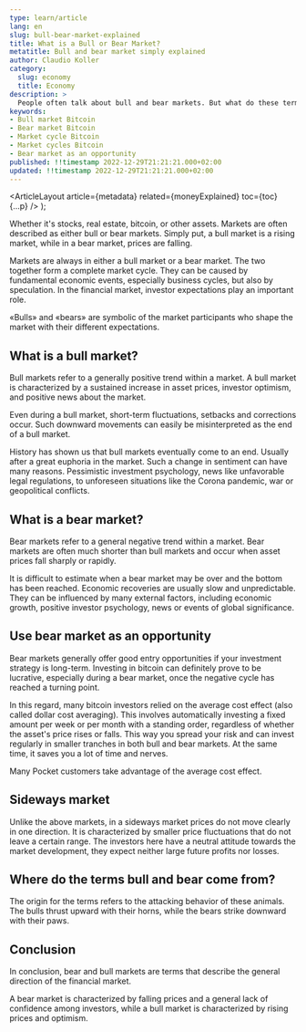 ```yaml
---
type: learn/article
lang: en
slug: bull-bear-market-explained
title: What is a Bull or Bear Market?
metatitle: Bull and bear market simply explained
author: Claudio Koller
category:
  slug: economy
  title: Economy
description: >
  People often talk about bull and bear markets. But what do these terms mean? Where do they originate?
keywords:
- Bull market Bitcoin
- Bear market Bitcoin
- Market cycle Bitcoin
- Market cycles Bitcoin
- Bear market as an opportunity
published: !!timestamp 2022-12-29T21:21:21.000+02:00
updated: !!timestamp 2022-12-29T21:21:21.000+02:00
---
```



  <ArticleLayout
    article={metadata}
    related={moneyExplained}
    toc={toc}
    {...p}
  />
);

Whether it's stocks, real estate, bitcoin, or other assets. Markets are often described as either bull or bear markets. Simply put, a bull market is a rising market, while in a bear market, prices are falling.

Markets are always in either a bull market or a bear market. The two together form a complete market cycle. They can be caused by fundamental economic events, especially business cycles, but also by speculation. In the financial market, investor expectations play an important role.

<Callout icon = "💡">
 «Bulls» and «bears» are symbolic of the market participants who shape the market with their different expectations.
</Callout>

## What is a bull market?

Bull markets refer to a generally positive trend within a market. A bull market is characterized by a sustained increase in asset prices, investor optimism, and positive news about the market.

Even during a bull market, short-term fluctuations, setbacks and corrections occur. Such downward movements can easily be misinterpreted as the end of a bull market.

History has shown us that bull markets eventually come to an end. Usually after a great euphoria in the market. Such a change in sentiment can have many reasons. Pessimistic investment psychology, news like unfavorable legal regulations, to unforeseen situations like the Corona pandemic, war or geopolitical conflicts.

## What is a bear market?

Bear markets refer to a general negative trend within a market. Bear markets are often much shorter than bull markets and occur when asset prices fall sharply or rapidly.

It is difficult to estimate when a bear market may be over and the bottom has been reached. Economic recoveries are usually slow and unpredictable. They can be influenced by many external factors, including economic growth, positive investor psychology, news or events of global significance. 

## Use bear market as an opportunity

Bear markets generally offer good entry opportunities if your investment strategy is long-term. Investing in bitcoin can definitely prove to be lucrative, especially during a bear market, once the negative cycle has reached a turning point.

In this regard, many bitcoin investors relied on the average cost effect (also called dollar cost averaging).  This involves automatically investing a fixed amount per week or per month with a standing order, regardless of whether the asset's price rises or falls. This way you spread your risk and can invest regularly in smaller tranches in both bull and bear markets. At the same time, it saves you a lot of time and nerves.

<Callout icon = "💡">
 Many Pocket customers take advantage of the average cost effect.
</Callout>

## Sideways market

Unlike the above markets, in a sideways market prices do not move clearly in one direction. It is characterized by smaller price fluctuations that do not leave a certain range. The investors here have a neutral attitude towards the market development, they expect neither large future profits nor losses.

## Where do the terms bull and bear come from?

The origin for the terms refers to the attacking behavior of these animals. The bulls thrust upward with their horns, while the bears strike downward with their paws.

## Conclusion

In conclusion, bear and bull markets are terms that describe the general direction of the financial market. 

A bear market is characterized by falling prices and a general lack of confidence among investors, while a bull market is characterized by rising prices and optimism.